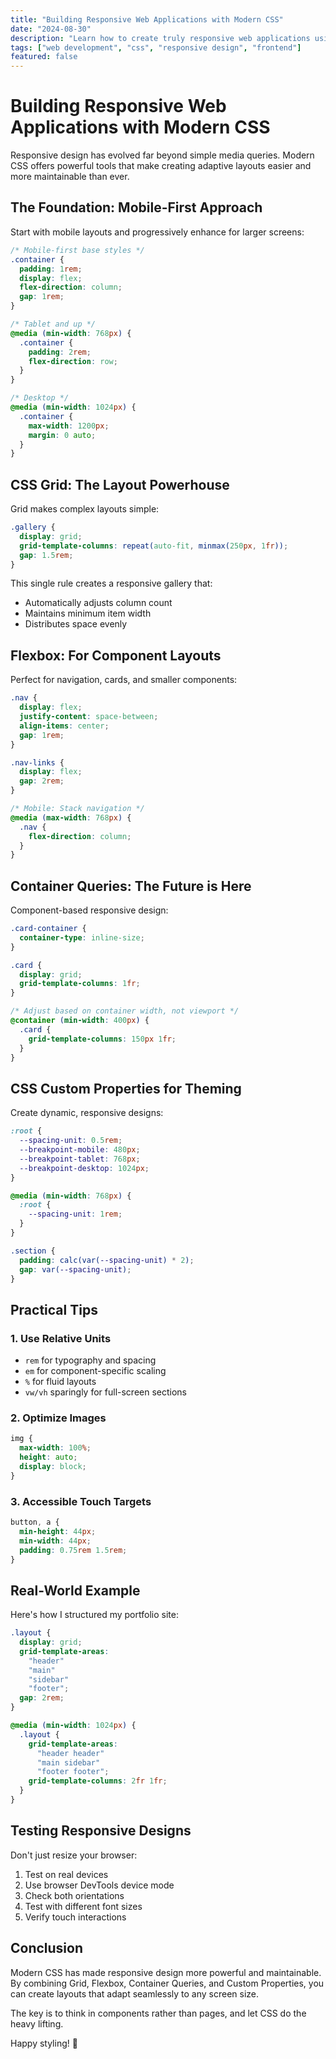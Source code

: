 ```yaml
---
title: "Building Responsive Web Applications with Modern CSS"
date: "2024-08-30"
description: "Learn how to create truly responsive web applications using modern CSS features like Grid, Flexbox, and Container Queries."
tags: ["web development", "css", "responsive design", "frontend"]
featured: false
---
```


# Building Responsive Web Applications with Modern CSS

Responsive design has evolved far beyond simple media queries. Modern CSS offers powerful tools that make creating adaptive layouts easier and more maintainable than ever.

## The Foundation: Mobile-First Approach

Start with mobile layouts and progressively enhance for larger screens:

```css
/* Mobile-first base styles */
.container {
  padding: 1rem;
  display: flex;
  flex-direction: column;
  gap: 1rem;
}

/* Tablet and up */
@media (min-width: 768px) {
  .container {
    padding: 2rem;
    flex-direction: row;
  }
}

/* Desktop */
@media (min-width: 1024px) {
  .container {
    max-width: 1200px;
    margin: 0 auto;
  }
}
```

## CSS Grid: The Layout Powerhouse

Grid makes complex layouts simple:

```css
.gallery {
  display: grid;
  grid-template-columns: repeat(auto-fit, minmax(250px, 1fr));
  gap: 1.5rem;
}
```

This single rule creates a responsive gallery that:
- Automatically adjusts column count
- Maintains minimum item width
- Distributes space evenly

## Flexbox: For Component Layouts

Perfect for navigation, cards, and smaller components:

```css
.nav {
  display: flex;
  justify-content: space-between;
  align-items: center;
  gap: 1rem;
}

.nav-links {
  display: flex;
  gap: 2rem;
}

/* Mobile: Stack navigation */
@media (max-width: 768px) {
  .nav {
    flex-direction: column;
  }
}
```

## Container Queries: The Future is Here

Component-based responsive design:

```css
.card-container {
  container-type: inline-size;
}

.card {
  display: grid;
  grid-template-columns: 1fr;
}

/* Adjust based on container width, not viewport */
@container (min-width: 400px) {
  .card {
    grid-template-columns: 150px 1fr;
  }
}
```

## CSS Custom Properties for Theming

Create dynamic, responsive designs:

```css
:root {
  --spacing-unit: 0.5rem;
  --breakpoint-mobile: 480px;
  --breakpoint-tablet: 768px;
  --breakpoint-desktop: 1024px;
}

@media (min-width: 768px) {
  :root {
    --spacing-unit: 1rem;
  }
}

.section {
  padding: calc(var(--spacing-unit) * 2);
  gap: var(--spacing-unit);
}
```

## Practical Tips

### 1. Use Relative Units
- `rem` for typography and spacing
- `em` for component-specific scaling
- `%` for fluid layouts
- `vw/vh` sparingly for full-screen sections

### 2. Optimize Images
```css
img {
  max-width: 100%;
  height: auto;
  display: block;
}
```

### 3. Accessible Touch Targets
```css
button, a {
  min-height: 44px;
  min-width: 44px;
  padding: 0.75rem 1.5rem;
}
```

## Real-World Example

Here's how I structured my portfolio site:

```css
.layout {
  display: grid;
  grid-template-areas:
    "header"
    "main"
    "sidebar"
    "footer";
  gap: 2rem;
}

@media (min-width: 1024px) {
  .layout {
    grid-template-areas:
      "header header"
      "main sidebar"
      "footer footer";
    grid-template-columns: 2fr 1fr;
  }
}
```

## Testing Responsive Designs

Don't just resize your browser:
1. Test on real devices
2. Use browser DevTools device mode
3. Check both orientations
4. Test with different font sizes
5. Verify touch interactions

## Conclusion

Modern CSS has made responsive design more powerful and maintainable. By combining Grid, Flexbox, Container Queries, and Custom Properties, you can create layouts that adapt seamlessly to any screen size.

The key is to think in components rather than pages, and let CSS do the heavy lifting.

Happy styling! 🎨
